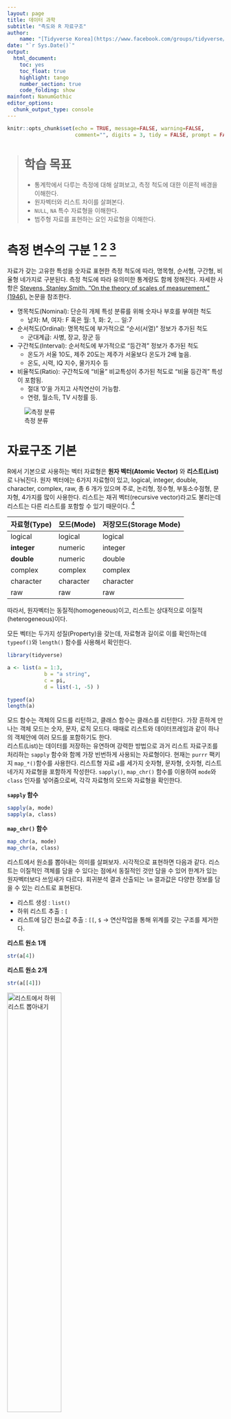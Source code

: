 ```yaml
---
layout: page
title: 데이터 과학
subtitle: "측도와 R 자료구조"
author:
    name: "[Tidyverse Korea](https://www.facebook.com/groups/tidyverse/)"
date: "`r Sys.Date()`"
output:
  html_document: 
    toc: yes
    toc_float: true
    highlight: tango
    number_section: true
    code_folding: show
mainfont: NanumGothic
editor_options: 
  chunk_output_type: console
---
```


```r
knitr::opts_chunk$set(echo = TRUE, message=FALSE, warning=FALSE,
                      comment="", digits = 3, tidy = FALSE, prompt = FALSE, fig.align = 'center')

```

> # 학습 목표 {-#data-structure-objectives}
>
> * 통계학에서 다루는 측정에 대해 살펴보고, 측정 척도에 대한 이론적 배경을 이해한다.
> * 원자벡터와 리스트 차이를 살펴본다.
> * `NULL`, `NA` 특수 자료형을 이해한다.
> * 범주형 자료를 표현하는 요인 자료형을 이해한다.


# 측정 변수의 구분 [^stevens-measurement] [^winner-measurement] [^office-of-statistics] {#data-type-for-data-science}

[^stevens-measurement]: [Stevens, Stanley Smith. "On the theory of scales of measurement." (1946).](http://psychology.okstate.edu/faculty/jgrice/psyc3214/Stevens_FourScales_1946.pdf)

[^winner-measurement]: Wiener, Norbert. "A new theory of measurement: a study in the logic of mathematics." Proceedings of the London Mathematical Society 2.1 (1921): 181-205.

[^office-of-statistics]: 이경화 외 (2020), "고등학교 실용통계", 통계청 통계교육원

자료가 갖는 고유한 특성을 숫자료 표현한 측정 척도에 따라, 명목형, 순서형, 구간형, 비율형 네가지로 구분된다.
측정 척도에 따라 유의미한 통계량도 함께 정해진다. 자세한 사항은  [Stevens, Stanley Smith. "On the theory of scales of measurement." (1946).](http://psychology.okstate.edu/faculty/jgrice/psyc3214/Stevens_FourScales_1946.pdf) 논문을 참조한다.

- 명목척도(Nominal): 단순히 개체 특성 분류를 위해 숫자나 부호를 부여한 척도
    - 남자: M, 여자: F 혹은 월: 1, 화: 2, ... 일:7
- 순서척도(Ordinal): 명목척도에 부가적으로 "순서(서열)" 정보가 추가된 척도
    - 군대계급: 사병, 장교, 장군 등
- 구간척도(Interval): 순서척도에 부가적으로 "등간격" 정보가 추가된 척도
    - 온도가 서울 10도, 제주 20도는 제주가 서울보다 온도가 2배 높음.
    - 온도, 시력, IQ 지수, 물가지수 등
- 비율척도(Ratio): 구간척도에 "비율" 비교특성이 추가된 척도로 "비율 등간격" 특성이 포함됨.
    - 절대 '0'을 가지고 사칙연산이 가능함.
    - 연령, 월소득, TV 시청률 등.


![측정 분류](fig/stat-stevens-measurement.png)




# 자료구조 기본 {#data-type-basics}

R에서 기본으로 사용하는 벡터 자료형은 **원자 벡터(Atomic Vector)** 와 **리스트(List)** 로 나눠진다.
원자 벡터에는 6가지 자료형이 있고, logical, integer, double, character, complex, raw, 총 6 개가 있으며
주로, 논리형, 정수형, 부동소수점형, 문자형, 4가지를 많이 사용한다. 리스트는 재귀 벡터(recursive vector)라고도
불리는데 리스트는 다른 리스트를 포함할 수 있기 때문이다. [^r4ds]

[^r4ds]: [Garrett Grolemund & Hadley Wickham, R for Data Science](http://r4ds.had.co.nz/)


| 자료형(Type)    | 모드(Mode) | 저장모드(Storage Mode) |
|-----------------|------------|------------------------|
|  logical        | logical    | logical                |
|  **integer**    | numeric    | integer                |
|  **double**     | numeric    | double                 |
|  complex        | complex    | complex                |
|  character      | character  | character              |
|  raw            | raw        | raw                    |

따라서, 원자벡터는 동질적(homogeneous)이고, 리스트는 상대적으로 이질적(heterogeneous)이다. 

모든 벡터는 두가지 성질(Property)을 갖는데, 자료형과 길이로 이를 확인하는데 `typeof()`와 `length()` 함수를 사용해서 확인한다.
 
``` r
library(tidyverse)

a <- list(a = 1:3,
	        b = "a string",
	        c = pi,
	        d = list(-1, -5) )
  
typeof(a)
length(a)  
```  
  
모드 함수는 객체의 모드를 리턴하고, 클래스 함수는 클래스를 리턴한다. 
가장 흔하게 만나는 객체 모드는 숫자, 문자, 로직 모드다. 
때때로 리스트와 데이터프레임과 같이 하나의 객체안에 여러 모드를 포함하기도 한다.   
리스트(List)는 데이터를 저장하는 유연하며 강력한 방법으로 과거 리스트 자료구조를 처리하는 `sapply` 함수와 함께 가장 빈번하게 사용되는 자료형이다. 현재는 `purrr` 팩키지 `map_*()`함수를 사용한다.
리스트형 자료 `a`를 세가지 숫자형, 문자형, 숫자형, 리스트 네가지 자료형을 포함하게 작성한다. 
`sapply()`, `map_chr()` 함수를 이용하여 `mode`와 `class` 인자를 넣어줌으로써, 각각 자료형의 모드와 자료형을 확인한다.

<div class = "row">
  <div class = "col-md-6">
**`sapply` 함수**

``` r
sapply(a, mode)
sapply(a, class)
```

  </div>
  <div class = "col-md-6">
**`map_chr()` 함수**

``` r
map_chr(a, mode)
map_chr(a, class)
```

  </div>
</div>

리스트에서 원소를 뽑아내는 의미를 살펴보자. 시각적으로 표현하면 다음과 같다.
리스트는 이질적인 객체를 담을 수 있다는 점에서 동질적인 것만 담을 수 있어 한계가 있는 원자벡터보다 쓰임새가 다르다.
회귀분석 결과 산출되는 `lm` 결과값은 다양한 정보를 담을 수 있는 리스트로 표현된다.

* 리스트 생성 : `list()`
* 하위 리스트 추출 : `[`
* 리스트에 담긴 원소값 추출 : `[[`, `$` &rarr; 연산작업을 통해 위계를 갖는 구조를 제거한다.

<div class = "row">
  <div class = "col-md-6">
**리스트 원소 1개**

``` r
str(a[4])
```

  </div>
  <div class = "col-md-6">
**리스트 원소 2개**

``` r
str(a[[4]])
```

  </div>
</div>

<img src="fig/ds-fp-list.png" alt="리스트에서 하위 리스트 뽑아내기" width="50%" />




범주형 자료를 R에 저장하기 위해서 요인(Factor) 클래스를 사용하며 요인 클래스를 사용하여 자료를 저장할 경우 저장공간을 절약할 수 있다. 
요인은 내부적으로 숫자(value)로 저장을 하고 레이블(value label)을 사용하여 표시하여 저장공간을 절약한다.

<style>
div.blue { background-color:#e6f0ff; border-radius: 5px; padding: 10px;}
</style>
<div class = "blue">

**자료형 확인**
 
각각의 데이터 형식에 맞는지를 다양한 테스트 함수(`is.`)를 이용하여 데이터 형식을 확인할 수 있다. 

* `is.list` : 리스트 형식인 확인
* `is.factor` : 팩터 형식인지 확인
* `is.numeric` : 숫자형인지 확인
* `is.data.frame` : 데이터 프레임형인지 확인
* `is.character` : 문자형인지 확인

</div>

## 자료형 확장 {#extended-data-type}

요인, 텍스트, 날짜와 시간도 중요한 R에서 자주 사용되는 중요한 데이터 자료형으로 별도로 다뤄진다. 이를 위해서 `stringr`, `lubridate`, `forcats` 팩키지를 사용해서 데이터 정제작업은 물론 기계학습 예측모형 개발에 활용한다.

![데이터 과학 중요 자료구조](fig/data-type-in-r.png)

| R 자료형        |   자료형   | 예제 |
|-----------------|------------|------------------------|
|  `logical`      | 부울       | 부도여부(Y/N), 남여    |
|  `integer`      | 정수       | 코로나19 감염자수      |
|  `factor`       | 범주       | 정당, 색상             |
|  `numeric`      | 실수       | 키, 몸무게, 주가, 환율 |
|  `character`    | 텍스트     | 주소, 이름, 책제목     |
|  `Date`         | 날짜       | 생일, 투표일           |

## `NULL`과 `NA` 결측값 {#is-na-null}

결측되었다는 없다는 것을 표시하는 방법이 두가지 필요하다. 하나는 벡터가 없다는 `NULL`이고,
벡터 내부에 값이 결측되었다는 `NA` 다. `dataframe$variable <- NULL` 명령문을 사용하면 데이터프레임(`dataframe`)에 변수(`variable`)를 날려보내는 효과가 있다.
예를 들어 책장이 아예 없다는 의미(`NULL`)와 책장에 책이 없다(`NA`)는 다른 개념을 지칭하고 쓰임새가 다르다.

<div class = "row">
  <div class = "col-md-6">
**`NULL`**

``` r
# NULL 자료형과 길이
typeof(NULL)
length(NULL)
```

  </div>
  <div class = "col-md-6">
**`NA`**

``` r
# NA 자료형과 길이
typeof(NA)
length(NA)
```

  </div>
</div>

`NA`의 중요한 특징은 전염된다는 것이다. 즉, `NA`에 연산을 가하면 연산결과는 무조건 `NA`가 된다.
`NA`가 7보다 큰지, 7을 더하고 빼고, 부울 연산을 하든 `NA`와 연산결과는 무조건 `NA`가 된다.

``` r
NA + 7
NA / 7
NA > 7
7 == NA
NA == NA
```

# 데이터프레임(Dataframe) {#data-type-dataframe}

## 벡터, 행렬, 배열, 데이터프레임 {#data-type-vector}

가장 많이 사용되는 논리형, 문자형, 숫자형을 통해 자료분석 및 모형개발을 진행하게 되고, 경우에 따라서 
동일한 자료형을 모은 경우 이를 행렬로 표현할 수 있고, 행렬을 모아 RGB 시각 데이터를 위한 배열(Array)로 표현한다.
데이터프레임은 서로 다른 자료형을 모아 넣은 것이다. 

<img src="fig/ds-data-structure-pictogram.png" alt="R 자료구조" width="77%" />


## 데이터프레임 {#data-type-dataframe-in-r}

**R** 은 6가지 기본 벡터로 자료를 저장하지만, 이외에 행렬(matrix), 데이터프레임(data.frame), 리스트(list) 자료구조가 있다.
하지만, 자료분석을 위해서 데이터를 데이터셋의 형태로 구성을 해야한다. 
데이터셋이 중요한 이유는 자료를 분석하기 위해서 다양한 형태의 개별 자료를 통합적으로 분석하기 위해서다. 
이를 위해서 리스트 자료구조로 일단 모으게 된다. 
예를 들어 개인 신용분석을 위해서는 개인의 소득, 부채, 성별, 학력 등등의 숫자형, 문자형, 요인(Factor)형 등의 자료를 데이터셋에 담아야 한다. 
특히 변수와-관측값 (Variable-Observation) 형식의 자료를 분석하기 위해서는 데이터프레임(`data.frame`)을 사용한다. 
데이터프레임은 모든 변수에 대해서 관측값이 같은 길이를 갖도록 만들어 놓은 것이다. 

<img src="fig/data-handling-list-dataframe.png" alt="리스트와 데이터프레임" width="50%" />

데이터프레임은 `data.frame` 함수를 사용해서 생성한다. 
R 객체 구조 파악을 위해서는 간단한 자료의 경우 데이터 형식을 확인할 수 있는 1--2줄 정도의 간단한 스크립트와 명령어를 통해서 확인이 가능하지만, 
복잡한 데이터의 구조를 파악하기 위해서는 `summary` 함수와 `str` 함수를 통해서 확인해야 한다.

``` r
# 벡터를 정의한다.
name <- c("Mercury", "Venus", "Earth", "Mars", "Jupiter", "Saturn", "Uranus", "Neptune")
type <- c("Terrestrial planet", "Terrestrial planet", "Terrestrial planet", 
          "Terrestrial planet", "Gas giant", "Gas giant", "Gas giant", "Gas giant")
diameter <- c(0.382, 0.949, 1, 0.532, 11.209, 9.449, 4.007, 3.883)
rotation <- c(58.64, -243.02, 1, 1.03, 0.41, 0.43, -0.72, 0.67)
rings <- c(FALSE, FALSE, FALSE, FALSE, TRUE, TRUE, TRUE, TRUE)

# 벡터를 합쳐서 데이터프레임을 생성
planets_df <-data.frame(name, type, diameter, rotation, rings)
```

## 범주형, 순서형 자료형 {#data-type-factor}

범주형, 순서형 자료형을 생성하는 경우 주의를 기울여야 한다. `factor` 함수를 사용해서 요인형 자료형을 생성하는데,
내부적으로 저장공간을 효율적으로 사용하고 속도를 빠르게 하는데 유용한다.
순서를 갖는 범주형의 경우 `factor` 함수 내부에 `levels` 인자를 넣어 정의하면 순서 정보가 유지된다.

``` r
# 범주형
animals_vector <- c("Elephant", "Giraffe", "Donkey", "Horse")
factor_animals_vector <- factor(animals_vector)
factor_animals_vector

# 순위형
temperature_vector <- c("High", "Low", "High","Low", "Medium")
factor_temperature_vector <- factor(temperature_vector, order = TRUE, levels = c("Low", "Medium", "High"))
factor_temperature_vector
```

``` r
# "M", "F" 수준
survey_vector <- c("M", "F", "F", "M", "M")
factor_survey_vector <- factor(survey_vector)
levels(factor_survey_vector)

# "Female", "Male" 로 변환
levels(factor_survey_vector) <- c("Female", "Male")
levels(factor_survey_vector)
```

``` r
# 문자형 벡터와 요인 벡터
survey_vector <- c("M", "F", "F", "M", "M")
factor_survey_vector <- factor(survey_vector)

# 문자형 벡터 요약
summary(survey_vector)

# 요인 벡터 요약
summary(factor_survey_vector)
```


